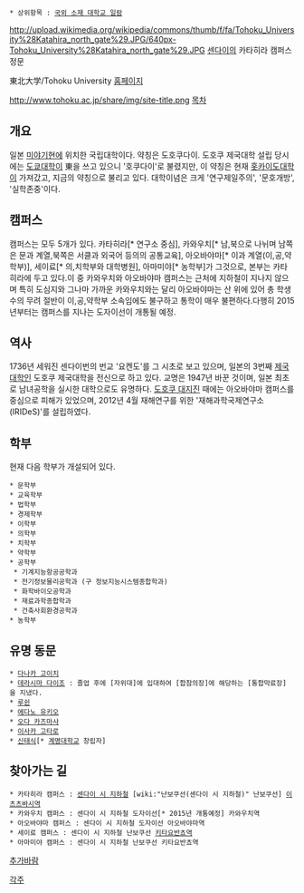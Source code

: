  * 상위항목 : [[국외 소재 대학교 일람]]

http://upload.wikimedia.org/wikipedia/commons/thumb/f/fa/Tohoku_University%28Katahira_north_gate%29.JPG/640px-Tohoku_University%28Katahira_north_gate%29.JPG
[[센다이]]의 카타히라 캠퍼스 정문

東北大学/Tohoku University
[http://www.tohoku.ac.jp/ 홈페이지]

http://www.tohoku.ac.jp/share/img/site-title.png
[[목차]]
== 개요 ==
일본 [[미야기]]현에 위치한 국립대학이다. 약칭은 도호쿠다이. 도호쿠 제국대학 설립 당시에는 [[도쿄대학]]이 東을 쓰고 있으니 '호쿠다이'로 불렸지만, 이 약칭은 현재 [[홋카이도대학]]이 가져갔고, 지금의 약칭으로 불리고 있다. 대학이념은 크게 '연구제일주의', '문호개방', '실학존중'이다.

== 캠퍼스 ==
캠퍼스는 모두 5개가 있다. 카타히라[* 연구소 중심], 카와우치[* 남,북으로 나뉘며 남쪽은 문과 계열,북쪽은 서클과 외국어 등의의 공통교육], 아오바야마[* 이과 계열(이,공,약학부)], 세이료[* 의,치학부와 대학병원], 아마미야[* 농학부]가 그것으로, 본부는 카타히라에 두고 있다.이 중 카와우치와 아오바야마 캠퍼스는 근처에 지하철이 지나지 않으며 특히 도심지와 그나마 가까운 카와우치와는 달리 아오바야마는 산 위에 있어 총 학생수의 무려 절반이 이,공,약학부 소속임에도 불구하고 통학이 매우 불편하다.다행히 2015년부터는 캠퍼스를 지나는 도자이선이 개통될 예정.

== 역사 ==
1736년 세워진 센다이번의 번교 '요켄도'를 그 시초로 보고 있으며, 일본의 3번째 [[제국대학]]인 도호쿠 제국대학을 전신으로 하고 있다. 교명은 1947년 바꾼 것이며, 일본 최초로 남녀공학을 실시한 대학으로도 유명하다. [[도호쿠 대지진]] 때에는 아오바야마 캠퍼스를 중심으로 피해가 있었으며, 2012년 4월 재해연구를 위한 '재해과학국제연구소(IRIDeS)'를 설립하였다.

== 학부 ==
현재 다음 학부가 개설되어 있다.
 * 문학부
 * 교육학부
 * 법학부
 * 경제학부
 * 이학부
 * 의학부
 * 치학부
 * 약학부
 * 공학부
  * 기계지능항공공학과
  * 전기정보물리공학과 (구 정보지능시스템종합학과)
  * 화학바이오공학과
  * 재료과학종합학과
  * 건축사회환경공학과
 * 농학부

== 유명 동문 ==
 * [[다나카 고이치]]
 * [[데라시마 다이조]] : 졸업 후에 [자위대]에 입대하여 [합참의장]에 해당하는 [통합막료장]을 지냈다.
 * [[루쉰]]
 * [[에다노 유키오]]
 * [[오다 카즈마사]]
 * [[이사카 고타로]]
 * [[신태식]][* [[계명대학교]] 창립자]


== 찾아가는 길 ==
 * 카타히라 캠퍼스 : [[센다이 시 지하철]] [wiki:"난보쿠선(센다이 시 지하철)" 난보쿠선] [[이츠츠바시역]]
 * 카와우치 캠퍼스 : 센다이 시 지하철 도자이선[* 2015년 개통예정] 카와우치역
 * 아오바야마 캠퍼스 : 센다이 시 지하철 도자이선 아오바야마역
 * 세이료 캠퍼스 : 센다이 시 지하철 난보쿠선 [[키타요반쵸역]]
 * 아마미야 캠퍼스 : 센다이 시 지하철 난보쿠선 키타요반쵸역

[[추가바람]]

[[각주]]
